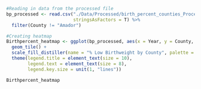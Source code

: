 


```r

#Reading in data from the processed file
bp_processed <- read.csv("./Data/Processed/birth_percent_counties_Processed.csv", 
                         stringsAsFactors = T) %>%
  filter(County != "Amador")

#Creating heatmap
Birthpercent_heatmap <- ggplot(bp_processed, aes(x = Year, y = County, fill = Value)) +
  geom_tile() +
  scale_fill_distiller(name = "% Low Birthweight by County", palette = "YlOrBr",direction=1) + 
  theme(legend.title = element_text(size = 10),
        legend.text = element_text(size = 8),
        legend.key.size = unit(1, "lines"))

Birthpercent_heatmap
```


